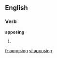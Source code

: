 
==English==

===Verb===
'''apposing'''

# {{present participle of|[[appose]]}}

[[fr:apposing]]
[[vi:apposing]]